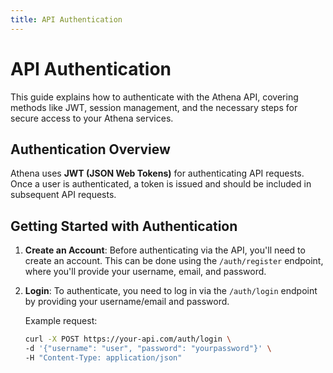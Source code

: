 ```yaml
---
title: API Authentication
---
```


# API Authentication

This guide explains how to authenticate with the Athena API, covering methods like JWT, session management, and the necessary steps for secure access to your Athena services.

## Authentication Overview

Athena uses **JWT (JSON Web Tokens)** for authenticating API requests. Once a user is authenticated, a token is issued and should be included in subsequent API requests.

## Getting Started with Authentication

1. **Create an Account**: Before authenticating via the API, you'll need to create an account. This can be done using the `/auth/register` endpoint, where you'll provide your username, email, and password.

2. **Login**: To authenticate, you need to log in via the `/auth/login` endpoint by providing your username/email and password.

   Example request:
   ```bash
   curl -X POST https://your-api.com/auth/login \
   -d '{"username": "user", "password": "yourpassword"}' \
   -H "Content-Type: application/json"
